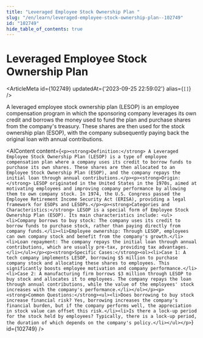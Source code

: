 ```yaml
---
title: "Leveraged Employee Stock Ownership Plan "
slug: "/en/learn/leveraged-employee-stock-ownership-plan--102749"
id: "102749"
hide_table_of_contents: true
---
```



# Leveraged Employee Stock Ownership Plan 

<ArticleMeta id={102749} updatedAt={'2023-09-25 22:59:02'} alias={`[]`} />
<div className='border-solid border-b border-t-0 my-4 border-[var(--ifm-color-gray-300)]' />

A leveraged employee stock ownership plan (LESOP) is an employee compensation program in which the sponsoring company leverages its own credit and borrows the money used to fund the plan and purchase shares from the company's treasury. These shares are then used for the stock ownership plan (ESOP), with the company subsequently paying back the original loan with annual contributions.

<AIContent content={`<p><strong>Definition:</strong> A Leveraged Employee Stock Ownership Plan (LESOP) is a type of employee compensation plan where a company uses its credit to borrow funds to purchase its own shares. These shares are then allocated to an Employee Stock Ownership Plan (ESOP), and the company repays the initial loan through annual contributions.</p><p><strong>Origin:</strong> LESOP originated in the United States in the 1970s, aimed at motivating employees and improving company performance by allowing them to own company stock. In 1974, the U.S. Congress passed the Employee Retirement Income Security Act (ERISA), providing a legal framework for ESOPs and LESOPs.</p><p><strong>Categories and Characteristics:</strong> LESOP is a special form of Employee Stock Ownership Plan (ESOP). Its main characteristics include: <ul><li>Company borrows to buy stock: The company uses its credit to borrow funds to purchase stock, rather than paying directly from company funds.</li><li>Employee ownership: Through LESOP, employees can own company stock and benefit from the company's growth.</li><li>Loan repayment: The company repays the initial loan through annual contributions, which are usually pre-tax, providing tax advantages.</li></ul></p><p><strong>Specific Cases:</strong><ol><li>Case 1: A tech company implements LESOP, borrowing $5 million to purchase company stock and allocating these shares to employees. This significantly boosts employee motivation and company performance.</li><li>Case 2: A manufacturing firm borrows $3 million through LESOP to buy stock and allocates it to employees. The company repays the loan through annual contributions, while the value of the employees' stock increases with the company's performance.</li></ol></p><p><strong>Common Questions:</strong><ul><li>Does borrowing to buy stock increase financial risk? Yes, borrowing increases the company's financial burden, but if the company performs well, the appreciation in stock value can offset this risk.</li><li>Is there a lock-up period for the stock held by employees? Typically, there is a lock-up period, the duration of which depends on the company's policy.</li></ul></p>`} id={102749} />
